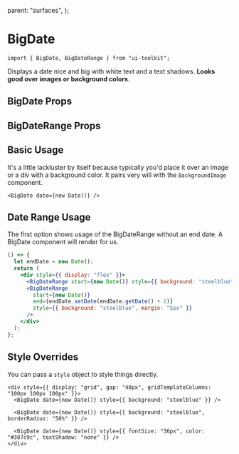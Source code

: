   parent: "surfaces",
};

# BigDate

```tsx
import { BigDate, BigDateRange } from "ui-toolkit";
```

Displays a date nice and big with white text and a text shadows. <b>Looks good over images or
background colors</b>.

<Showcase>
  <div style={{ display: "grid", gap: "40px", gridTemplateColumns: "100px 100px 100px 100px" }}>
    <BigDate date={new Date()} />
    <BigDate date={new Date()} style={{ background: "steelblue" }} />
    <BigDate date={new Date()} style={{ background: "steelblue", borderRadius: "50%" }} />
    <BigDate date={new Date()} style={{ fontSize: "36px", color: "#387c9c", textShadow: "none" }} />
  </div>
</Showcase>

## BigDate Props

<PropsTable name="BigDateProps" />

## BigDateRange Props

<PropsTable name="BigDateRangeProps" />

## Basic Usage

It's a little lackluster by itself because typically you'd place it over an image or a div with a background color.
It pairs very will with the `BackgroundImage` component.

```tsx live=true bordered=true
<BigDate date={new Date()} />
```

## Date Range Usage

The first option shows usage of the BigDateRange without an end date. A BigDate component will render for us.

```jsx live=true
() => {
  let endDate = new Date();
  return (
    <div style={{ display: "flex" }}>
      <BigDateRange start={new Date()} style={{ background: "steelblue", margin: "5px" }} />
      <BigDateRange
        start={new Date()}
        end={endDate.setDate(endDate.getDate() + 2)}
        style={{ background: "steelblue", margin: "5px" }}
      />
    </div>
  );
};
```

## Style Overrides

You can pass a `style` object to style things directly.

```tsx live=true bordered=true
<div style={{ display: "grid", gap: "40px", gridTemplateColumns: "100px 100px 100px" }}>
  <BigDate date={new Date()} style={{ background: "steelblue" }} />

  <BigDate date={new Date()} style={{ background: "steelblue", borderRadius: "50%" }} />

  <BigDate date={new Date()} style={{ fontSize: "36px", color: "#387c9c", textShadow: "none" }} />
</div>
```
